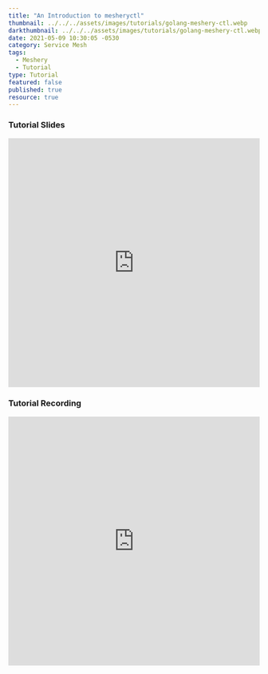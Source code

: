 ```yaml
---
title: "An Introduction to mesheryctl"
thumbnail: ../../../assets/images/tutorials/golang-meshery-ctl.webp
darkthumbnail: ../../../assets/images/tutorials/golang-meshery-ctl.webp
date: 2021-05-09 10:30:05 -0530
category: Service Mesh
tags:
  - Meshery
  - Tutorial
type: Tutorial
featured: false
published: true
resource: true
---
```


<ResourcesWrapper>
  <h3> Tutorial Slides </h3>
  <iframe
    src="https://docs.google.com/presentation/d/1LxhzJhUs9-Hc9mwlKVUMlDAVdH-QWLvU1KWxVuRbSHg/embed?start=false&loop=false&delayms=3000"
    loading="lazy"
    frameBorder="0"
    allowFullScreen
    width="100%"
    height="500"></iframe>
  <h3> Tutorial Recording </h3>
  <iframe
    className="iframe"
    src="https://www.youtube.com/embed/wK7Q-zbJ3gQ"
    loading="lazy"
    frameBorder="0"
    allow="accelerometer; autoplay; encrypted-media; gyroscope; picture-in-picture"
    allowFullScreen
    width="100%"
    height="500"></iframe>
</ResourcesWrapper>
